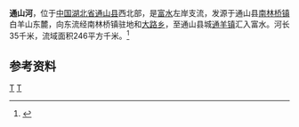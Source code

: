 {{Infobox River
  | river_name      = 通山河
  | image_name      = Tongyang - downtown - CIMG9841.JPG
  | image_size      = 250px
  | caption         = 通山河通山县城段
  | origin          = [[湖北省|湖北省]][[通山县|通山县]][[南林桥镇|南林桥镇]]白羊山东麓
  | mouth           = 湖北省通山县[[通羊镇|通羊镇]][[富水_(长江)|富水]]
  | basin_countries = 湖北省通山县
  | length          = 35 km
  | elevation       = 
  | mouth_elevation = 
  | discharge       = 7.83 m<sup>3</sup>/s
  | watershed       = 246 km<sup>2</sup>
}}
'''通山河'''，位于[[中国|中国]][[湖北省|湖北省]][[通山县|通山县]]西北部，是[[富水_(长江)|富水]]左岸支流，发源于通山县[[南林桥镇|南林桥镇]]白羊山东麓，向东流经南林桥镇驻地和[[大路乡_(通山县)|大路乡]]，至通山县城[[通羊镇|通羊镇]]汇入富水。河长35千米，流域面积246平方千米。<ref name="中国河湖大典">{{cite book zh |author=《[[中国河湖大典|中国河湖大典]]》编纂委员会 |title=《中国河湖大典·长江卷》 （下）|format=M|edition=1 |location=北京 |publisher=中国水利水电出版社 |date=2010年1月 |pages=669页 |id= ISBN 978-7-5084-6512-8}}</ref>

==参考资料==
{{reflist}}

{{长江中游水系}}

[[Category:长江中游水系|T]]
[[Category:湖北河流|T]]